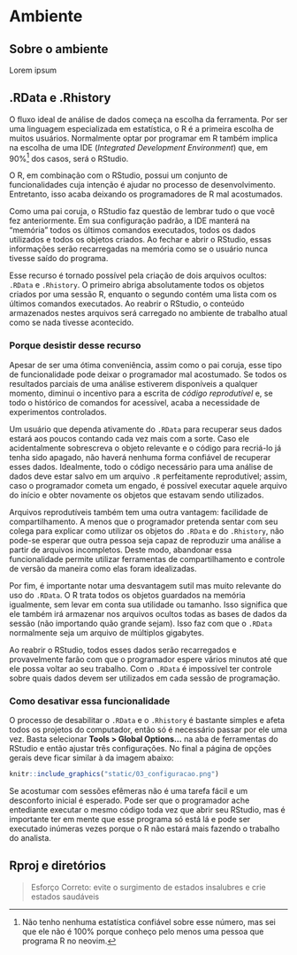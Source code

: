 # Ambiente

## Sobre o ambiente

Lorem ipsum

## .RData e .Rhistory

O fluxo ideal de análise de dados começa na escolha da ferramenta. Por ser uma
linguagem especializada em estatística, o R é a primeira escolha de muitos
usuários. Normalmente optar por programar em R também implica na escolha de uma
IDE (*Integrated Development Environment*) que, em 90%[^1] dos casos, será o
RStudio.

[^1]: Não tenho nenhuma estatística confiável sobre esse número, mas sei que ele
não é 100% porque conheço pelo menos uma pessoa que programa R no neovim.

O R, em combinação com o RStudio, possui um conjunto de funcionalidades cuja
intenção é ajudar no processo de desenvolvimento. Entretanto, isso acaba
deixando os programadores de R mal acostumados.

Como uma pai coruja, o RStudio faz questão de lembrar tudo o que você fez
anteriormente. Em sua configuração padrão, a IDE manterá na "memória" todos os
últimos comandos executados, todos os dados utilizados e todos os objetos
criados. Ao fechar e abrir o RStudio, essas informações serão recarregadas
na memória como se o usuário nunca tivesse saído do programa.

Esse recurso é tornado possível pela criação de dois arquivos ocultos: `.RData`
e `.Rhistory`. O primeiro abriga absolutamente todos os objetos criados por uma
sessão R, enquanto o segundo contém uma lista com os últimos comandos
executados. Ao reabrir o RStudio, o conteúdo armazenados nestes arquivos será
carregado no ambiente de trabalho atual como se nada tivesse acontecido.

### Porque desistir desse recurso

Apesar de ser uma ótima conveniência, assim como o pai coruja, esse tipo de
funcionalidade pode deixar o programador mal acostumado. Se todos os resultados
parciais de uma análise estiverem disponíveis a qualquer momento, diminui o
incentivo para a escrita de *código reprodutível* e, se todo o histórico de
comandos for acessível, acaba a necessidade de experimentos controlados.

Um usuário que dependa ativamente do `.RData` para recuperar seus dados estará
aos poucos contando cada vez mais com a sorte. Caso ele acidentalmente
sobrescreva o objeto relevante e o código para recriá-lo já tenha sido apagado,
não haverá nenhuma forma confiável de recuperar esses dados. Idealmente, todo
o código necessário para uma análise de dados deve estar salvo em um arquivo
`.R` perfeitamente reprodutível; assim, caso o programador cometa um engado,
é possível executar aquele arquivo do início e obter novamente os objetos que
estavam sendo utilizados.

Arquivos reprodutíveis também tem uma outra vantagem: facilidade de
compartilhamento. A menos que o programador pretenda sentar com seu colega para
explicar como utilizar os objetos do `.RData` e do `.Rhistory`, não pode-se
esperar que outra pessoa seja capaz de reproduzir uma análise a partir de
arquivos incompletos. Deste modo, abandonar essa funcionalidade permite utilizar
ferramentas de compartilhamento e controle de versão da maneira como elas foram
idealizadas.

Por fim, é importante notar uma desvantagem sutil mas muito relevante do uso
do `.RData`. O R trata todos os objetos guardados na memória igualmente, sem
levar em conta sua utilidade ou tamanho. Isso significa que ele também irá
armazenar nos arquivos ocultos todas as bases de dados da sessão (não
importando quão grande sejam). Isso faz com que o `.RData` normalmente seja um
arquivo de múltiplos gigabytes.

Ao reabrir o RStudio, todos esses dados serão recarregados e
provavelmente farão com que o programador espere vários minutos até que ele
possa voltar ao seu trabalho. Com o `.RData` é impossível ter controle sobre
quais dados devem ser utilizados em cada sessão de programação.

### Como desativar essa funcionalidade

O processo de desabilitar o `.RData` e o `.Rhistory` é bastante simples e afeta
todos os projetos do computador, então só é necessário passar por ele uma vez.
Basta selecionar **Tools > Global Options...** na aba de ferramentas do RStudio
e então ajustar três configurações. No final a página de opções gerais deve
ficar similar à da imagem abaixo:

```r
knitr::include_graphics("static/03_configuracao.png")
```

Se acostumar com sessões efêmeras não é uma tarefa fácil e um desconforto
inicial é esperado. Pode ser que o programador ache entediante executar o mesmo
código toda vez que abrir seu RStudio, mas é importante ter em mente que esse
programa só está lá e pode ser executado inúmeras vezes porque o R não estará
mais fazendo o trabalho do analista.

## Rproj e diretórios

> Esforço Correto: evite o surgimento de estados insalubres e crie estados saudáveis

